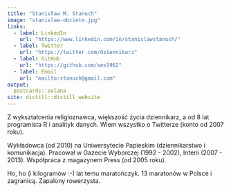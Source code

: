 ```yaml
---
title: "Stanisław M. Stanuch"
image: "stanislaw-obciete.jpg"
links:
  - label: LinkedIn
    url: "https://www.linkedin.com/in/stanislawstanuch/"
  - label: Twitter
    url: "https://twitter.com/dziennikarz"
  - label: GitHub
    url: "https://github.com/sms1962"
  - label: Email
    url: "mailto:stanuch@gmail.com"
output:
  postcards::solana
site: distill::distill_website
---
```


Z wykształcenia religioznawca, większość życia dziennikarz, a od 8 lat programista R i analityk danych. Wiem wszystko o Twitterze (konto od 2007 roku).

Wykładowca (od 2010) na Uniwersytecie Papieskim (dziennikarstwo i komunikacja). Pracował w Gazecie Wyborczej (1992 - 2002), Interii (2007 - 2013). Współpraca z magazynem Press (od 2005 roku).

Ho, ho (i kilogramów :-) lat temu maratończyk. 13 maratonów w Polsce i zagranicą. Zapalony rowerzysta.
